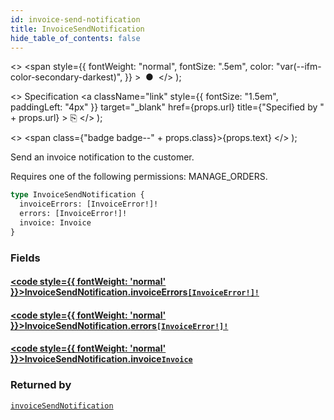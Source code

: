 ```yaml
---
id: invoice-send-notification
title: InvoiceSendNotification
hide_table_of_contents: false
---
```


  <>
    <span
      style={{
        fontWeight: "normal",
        fontSize: ".5em",
        color: "var(--ifm-color-secondary-darkest)",
      }}
    >
      &nbsp;●&nbsp;
    </span>
  </>
);

  <>
    Specification
    <a
      className="link"
      style={{ fontSize: "1.5em", paddingLeft: "4px" }}
      target="\_blank"
      href={props.url}
      title={"Specified by " + props.url}
    >
      ⎘
    </a>
  </>
);

  <>
    <span class={"badge badge--" + props.class}>{props.text}</span>
  </>
);

Send an invoice notification to the customer.

Requires one of the following permissions: MANAGE_ORDERS.

```graphql
type InvoiceSendNotification {
  invoiceErrors: [InvoiceError!]!
  errors: [InvoiceError!]!
  invoice: Invoice
}
```

### Fields

#### [<code style={{ fontWeight: 'normal' }}>InvoiceSendNotification.<b>invoiceErrors</b></code>](#)<Bullet />[`[InvoiceError!]!`](../../../developer/api-reference/objects/invoice-error) <Badge class="secondary" text="non-null"/> <Badge class="secondary" text="object"/>

>

#### [<code style={{ fontWeight: 'normal' }}>InvoiceSendNotification.<b>errors</b></code>](#)<Bullet />[`[InvoiceError!]!`](../../../developer/api-reference/objects/invoice-error) <Badge class="secondary" text="non-null"/> <Badge class="secondary" text="object"/>

>

#### [<code style={{ fontWeight: 'normal' }}>InvoiceSendNotification.<b>invoice</b></code>](#)<Bullet />[`Invoice`](../../../developer/api-reference/objects/invoice) <Badge class="secondary" text="object"/>

>

### Returned by

[`invoiceSendNotification`](../../../developer/api-reference/mutations/invoice-send-notification) <Badge class="secondary" text="mutation"/>
